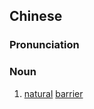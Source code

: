 {{also|天险}}
==Chinese==
{{zh-forms|s=天险}}

===Pronunciation===
{{zh-pron
|m=tiānxiǎn
|c=tin1 him2
|mn=qz,tw,xm,zz:thian-hiám
|cat=n
}}

===Noun===
{{zh-noun}}

# [[natural]] [[barrier]]
